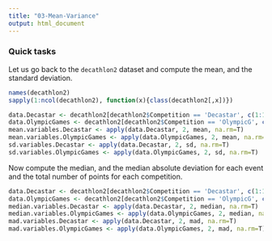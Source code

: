 ```yaml
---
title: "03-Mean-Variance"
output: html_document
---
```


### Quick tasks

Let us go back to the `decathlon2` dataset and compute the mean, and the standard deviation. 

```r
names(decathlon2)
sapply(1:ncol(decathlon2), function(x){class(decathlon2[,x])})

data.Decastar <- decathlon2[decathlon2$Competition == 'Decastar', c(1:10,12)]
data.OlympicGames <- decathlon2[decathlon2$Competition == 'OlympicG', c(1:10,12)]
mean.variables.Decastar <- apply(data.Decastar, 2, mean, na.rm=T)
mean.variables.OlympicGames <- apply(data.OlympicGames, 2, mean, na.rm=T)
sd.variables.Decastar <- apply(data.Decastar, 2, sd, na.rm=T)
sd.variables.OlympicGames <- apply(data.OlympicGames, 2, sd, na.rm=T)
```

Now compute the median, and the median absolute deviation for each event and the total number of points for each competition.

```r
data.Decastar <- decathlon2[decathlon2$Competition == 'Decastar', c(1:10,12)]
data.OlympicGames <- decathlon2[decathlon2$Competition == 'OlympicG', c(1:10,12)]
median.variables.Decastar <- apply(data.Decastar, 2, median, na.rm=T)
median.variables.OlympicGames <- apply(data.OlympicGames, 2, median, na.rm=T)
mad.variables.Decastar <- apply(data.Decastar, 2, mad, na.rm=T)
mad.variables.OlympicGames <- apply(data.OlympicGames, 2, mad, na.rm=T)
```
